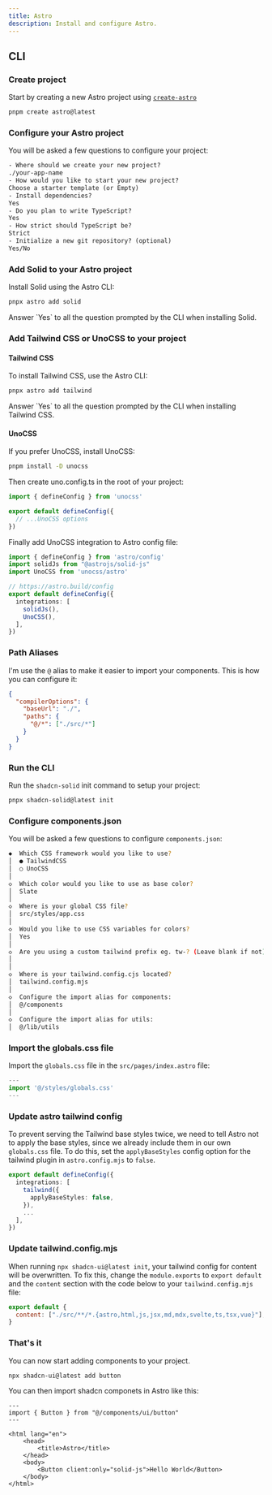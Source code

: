 ```yaml
---
title: Astro
description: Install and configure Astro.
---
```


## CLI

<Steps>

### Create project

Start by creating a new Astro project using [`create-astro`](https://docs.astro.build/en/install/auto/)

```bash
pnpm create astro@latest
```

### Configure your Astro project

You will be asked a few questions to configure your project:

```txt showLineNumbers
- Where should we create your new project?
./your-app-name
- How would you like to start your new project?
Choose a starter template (or Empty)
- Install dependencies?
Yes
- Do you plan to write TypeScript?
Yes
- How strict should TypeScript be?
Strict
- Initialize a new git repository? (optional)
Yes/No
```

### Add Solid to your Astro project

Install Solid using the Astro CLI:

```bash
pnpx astro add solid
```

<Alert class="mt-6">
  <AlertDescription>
    Answer `Yes` to all the question prompted by the CLI when installing Solid.
  </AlertDescription>
</Alert>

### Add Tailwind CSS or UnoCSS to your project

#### Tailwind CSS

To install Tailwind CSS, use the Astro CLI:

```bash
pnpx astro add tailwind
```

<Alert class="mt-6">
  <AlertDescription>
    Answer `Yes` to all the question prompted by the CLI when installing Tailwind CSS.
  </AlertDescription>
</Alert>

#### UnoCSS

If you prefer UnoCSS, install UnoCSS:

```bash
pnpm install -D unocss
```

Then create uno.config.ts in the root of your project:

```ts title="uno.config.ts"
import { defineConfig } from 'unocss'

export default defineConfig({
  // ...UnoCSS options
})
```

Finally add UnoCSS integration to Astro config file:

```ts title="astro.config.mjs"{3,9}
import { defineConfig } from 'astro/config'
import solidJs from "@astrojs/solid-js" 
import UnoCSS from 'unocss/astro'

// https://astro.build/config
export default defineConfig({
  integrations: [
    solidJs(),
    UnoCSS(),
  ],
})
```

### Path Aliases

I'm use the `@` alias to make it easier to import your components. This is how you can configure it:

```json title="tsconfig.json"{3-6}
{
  "compilerOptions": {
    "baseUrl": "./",
    "paths": {
      "@/*": ["./src/*"]
    }
  }
}
```

### Run the CLI

Run the `shadcn-solid` init command to setup your project:

```bash
pnpx shadcn-solid@latest init
```

### Configure components.json

You will be asked a few questions to configure `components.json`:

```bash
◆  Which CSS framework would you like to use?
│  ● TailwindCSS
│  ○ UnoCSS
│
◇  Which color would you like to use as base color?
│  Slate
│
◇  Where is your global CSS file?
│  src/styles/app.css
│
◇  Would you like to use CSS variables for colors?
│  Yes
│
◇  Are you using a custom tailwind prefix eg. tw-? (Leave blank if not)
│
│
◇  Where is your tailwind.config.cjs located?
│  tailwind.config.mjs
│
◇  Configure the import alias for components:
│  @/components
│
◇  Configure the import alias for utils:
│  @/lib/utils
```

### Import the globals.css file

Import the `globals.css` file in the `src/pages/index.astro` file:

```ts {2} showLineNumbers
---
import '@/styles/globals.css'
---
```

### Update astro tailwind config

To prevent serving the Tailwind base styles twice, we need to tell Astro not to apply the base styles, since we already include them in our own `globals.css` file. To do this, set the `applyBaseStyles` config option for the tailwind plugin in `astro.config.mjs` to `false`.

```ts {3-5} showLineNumbers
export default defineConfig({
  integrations: [
    tailwind({
      applyBaseStyles: false,
    }),
    ...
  ],
})
```

### Update tailwind.config.mjs

When running `npx shadcn-ui@latest init`, your tailwind config for content will be overwritten. To fix this, change the `module.exports` to `export default` and the `content` section with the code below to your `tailwind.config.mjs` file:

```js {1-4} showLineNumbers
export default {
  content: ["./src/**/*.{astro,html,js,jsx,md,mdx,svelte,ts,tsx,vue}"],
}
```

### That's it

You can now start adding components to your project.

```bash
npx shadcn-ui@latest add button
```

You can then import shadcn componets in Astro like this:

```astro {2,10} showLineNumbers
---
import { Button } from "@/components/ui/button"
---

<html lang="en">
	<head>
		<title>Astro</title>
	</head>
	<body>
		<Button client:only="solid-js">Hello World</Button>
	</body>
</html>
```

</Steps>
